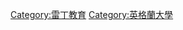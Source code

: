 {{Commons category|University of Reading}}

{{Cat main|雷丁大學}}

[[Category:雷丁教育|Category:雷丁教育]]
[[Category:英格蘭大學|Category:英格蘭大學]]